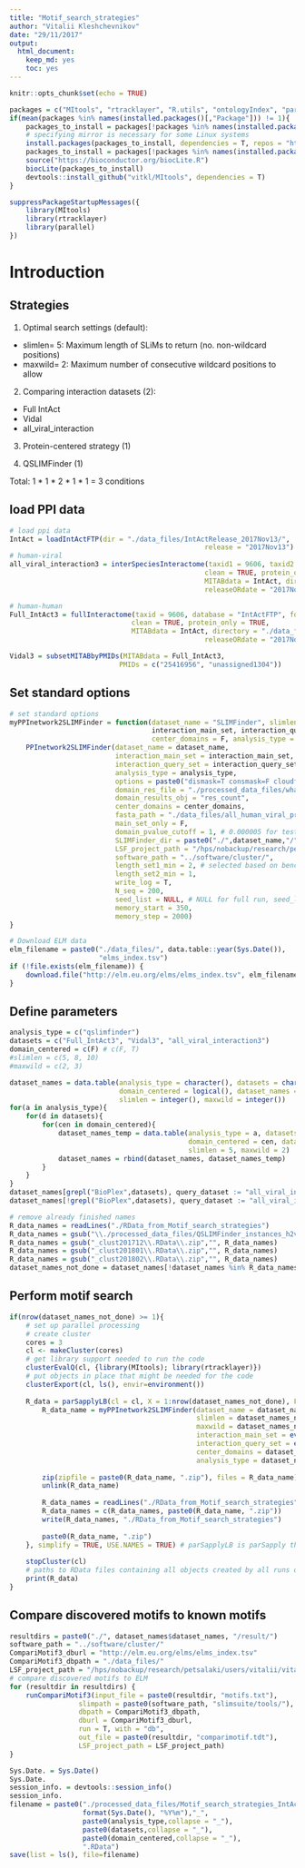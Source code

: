 ```yaml
---
title: "Motif_search_strategies"
author: "Vitalii Kleshchevnikov"
date: "29/11/2017"
output: 
  html_document: 
    keep_md: yes
    toc: yes
---
```


```r
knitr::opts_chunk$set(echo = TRUE)

packages = c("MItools", "rtracklayer", "R.utils", "ontologyIndex", "parallel")
if(mean(packages %in% names(installed.packages()[,"Package"])) != 1){
    packages_to_install = packages[!packages %in% names(installed.packages()[,"Package"])]
    # specifying mirror is necessary for some Linux systems
    install.packages(packages_to_install, dependencies = T, repos = "http://mirrors.ebi.ac.uk/CRAN/")
    packages_to_install = packages[!packages %in% names(installed.packages()[,"Package"])]
    source("https://bioconductor.org/biocLite.R")
    biocLite(packages_to_install)
    devtools::install_github("vitkl/MItools", dependencies = T)
}

suppressPackageStartupMessages({
    library(MItools)
    library(rtracklayer)
    library(parallel)
})
```

# Introduction

## Strategies

1. Optimal search settings (default):  
- slimlen= 5: Maximum length of SLiMs to return (no. non-wildcard positions)  
- maxwild= 2: Maximum number of consecutive wildcard positions to allow  

2. Comparing interaction datasets (2):  
- Full IntAct  
- Vidal  
- all_viral_interaction  

3. Protein-centered strategy (1)  

4. QSLIMFinder (1)  

Total: 1 \* 1 \* 2 \* 1 \* 1 = 3 conditions  

## load PPI data

```r
# load ppi data
IntAct = loadIntActFTP(dir = "./data_files/IntActRelease_2017Nov13/",
                                                release = "2017Nov13")
# human-viral
all_viral_interaction3 = interSpeciesInteractome(taxid1 = 9606, taxid2 = 10239, database = "IntActFTP", format = "tab27",
                                                clean = TRUE, protein_only = TRUE,
                                                MITABdata = IntAct, directory = "./data_files/",
                                                releaseORdate = "2017Nov13")

# human-human
Full_IntAct3 = fullInteractome(taxid = 9606, database = "IntActFTP", format = "tab27",
                              clean = TRUE, protein_only = TRUE,
                              MITABdata = IntAct, directory = "./data_files/",
                                                releaseORdate = "2017Nov13")

Vidal3 = subsetMITABbyPMIDs(MITABdata = Full_IntAct3,
                           PMIDs = c("25416956", "unassigned1304"))
```

## Set standard options

```r
# set standard options
myPPInetwork2SLIMFinder = function(dataset_name = "SLIMFinder", slimlen = 5, maxwild = 2,
                                   interaction_main_set, interaction_query_set,
                                   center_domains = F, analysis_type = "qslimfinder"){
    PPInetwork2SLIMFinder(dataset_name = dataset_name,
                          interaction_main_set = interaction_main_set,
                          interaction_query_set = interaction_query_set,
                          analysis_type = analysis_type,
                          options = paste0("dismask=T consmask=F cloudfix=T probcut=0.3 minwild=0 maxwild=",maxwild," slimlen=",slimlen," alphahelix=F maxseq=800 savespace=0 iuchdir=T extras=2"),
                          domain_res_file = "./processed_data_files/what_we_find_VS_ELM_clust20171019.RData",
                          domain_results_obj = "res_count",
                          center_domains = center_domains,
                          fasta_path = "./data_files/all_human_viral_proteins.fasta",
                          main_set_only = F,
                          domain_pvalue_cutoff = 1, # 0.000005 for test run, 1 for full run
                          SLIMFinder_dir = paste0("./",dataset_name,"/"),
                          LSF_project_path = "/hps/nobackup/research/petsalaki/users/vitalii/vitalii/viral_project/",
                          software_path = "../software/cluster/",
                          length_set1_min = 2, # selected based on benchmarking: minimal set size that returns motifs with Sig < 0.05 = 4+1
                          length_set2_min = 1,
                          write_log = T,
                          N_seq = 200,
                          seed_list = NULL, # NULL for full run, seed_list for test run
                          memory_start = 350,
                          memory_step = 2000)
}

# Download ELM data
elm_filename = paste0("./data_files/", data.table::year(Sys.Date()), 
                      "elms_index.tsv")
if (!file.exists(elm_filename)) {
    download.file("http://elm.eu.org/elms/elms_index.tsv", elm_filename)   
}
```

## Define parameters

```r
analysis_type = c("qslimfinder")
datasets = c("Full_IntAct3", "Vidal3", "all_viral_interaction3")
domain_centered = c(F) # c(F, T)
#slimlen = c(5, 8, 10)
#maxwild = c(2, 3)

dataset_names = data.table(analysis_type = character(), datasets = character(),
                           domain_centered = logical(), dataset_names = character(), 
                           slimlen = integer(), maxwild = integer())
for(a in analysis_type){
    for(d in datasets){
        for(cen in domain_centered){
            dataset_names_temp = data.table(analysis_type = a, datasets = d,
                                            domain_centered = cen, dataset_names = paste(a,d,cen, sep = "."), 
                                            slimlen = 5, maxwild = 2)
            dataset_names = rbind(dataset_names, dataset_names_temp)
        }
    }
}
dataset_names[grepl("BioPlex",datasets), query_dataset := "all_viral_interaction_BioPlex"]
dataset_names[!grepl("BioPlex",datasets), query_dataset := "all_viral_interaction3"]

# remove already finished names
R_data_names = readLines("./RData_from_Motif_search_strategies")
R_data_names = gsub("\\./processed_data_files/QSLIMFinder_instances_h2v_","", R_data_names)
R_data_names = gsub("_clust201712\\.RData\\.zip","", R_data_names)
R_data_names = gsub("_clust201801\\.RData\\.zip","", R_data_names)
R_data_names = gsub("_clust201802\\.RData\\.zip","", R_data_names)
dataset_names_not_done = dataset_names[!dataset_names %in% R_data_names]
```

## Perform motif search

```r
if(nrow(dataset_names_not_done) >= 1){
    # set up parallel processing
    # create cluster
    cores = 3
    cl <- makeCluster(cores)
    # get library support needed to run the code
    clusterEvalQ(cl, {library(MItools); library(rtracklayer)})
    # put objects in place that might be needed for the code
    clusterExport(cl, ls(), envir=environment())
    
    R_data = parSapplyLB(cl = cl, X = 1:nrow(dataset_names_not_done), FUN = function(i){
        R_data_name = myPPInetwork2SLIMFinder(dataset_name = dataset_names_not_done$dataset_names_not_done[i], 
                                              slimlen = dataset_names_not_done$slimlen[i],
                                              maxwild = dataset_names_not_done$maxwild[i],
                                              interaction_main_set = eval(parse(text = dataset_names_not_done$datasets[i])),
                                              interaction_query_set = eval(parse(text = dataset_names_not_done$query_dataset[i])),
                                              center_domains = dataset_names_not_done$domain_centered[i], 
                                              analysis_type = dataset_names_not_done$analysis_type[i])
        
        zip(zipfile = paste0(R_data_name, ".zip"), files = R_data_name)
        unlink(R_data_name)
        
        R_data_names = readLines("./RData_from_Motif_search_strategies")
        R_data_names = c(R_data_names, paste0(R_data_name, ".zip"))
        write(R_data_names, "./RData_from_Motif_search_strategies")
        
        paste0(R_data_name, ".zip")
    }, simplify = TRUE, USE.NAMES = TRUE) # parSapplyLB is parSapply that accounts for different time each dataset might take
    
    stopCluster(cl)
    # paths to RData files containing all objects created by all runs of this pipeline
    print(R_data)
}
```

## Compare discovered motifs to known motifs

```r
resultdirs = paste0("./", dataset_names$dataset_names, "/result/")
software_path = "../software/cluster/"
CompariMotif3_dburl = "http://elm.eu.org/elms/elms_index.tsv"
CompariMotif3_dbpath = "./data_files/"
LSF_project_path = "/hps/nobackup/research/petsalaki/users/vitalii/vitalii/viral_project/"
# compare discovered motifs to ELM
for (resultdir in resultdirs) {
    runCompariMotif3(input_file = paste0(resultdir, "motifs.txt"),
                 slimpath = paste0(software_path, "slimsuite/tools/"),
                 dbpath = CompariMotif3_dbpath,
                 dburl = CompariMotif3_dburl,
                 run = T, with = "db",
                 out_file = paste0(resultdir, "comparimotif.tdt"),
                 LSF_project_path = LSF_project_path)
}
```

```r
Sys.Date. = Sys.Date()
Sys.Date.
session_info. = devtools::session_info()
session_info.
filename = paste0("./processed_data_files/Motif_search_strategies_IntAct_Vidal_viral2",
                  format(Sys.Date(), "%Y%m"),"_",
                  paste0(analysis_type,collapse = "_"),
                  paste0(datasets,collapse = "_"),
                  paste0(domain_centered,collapse = "_"),
                  ".RData")
save(list = ls(), file=filename)
```